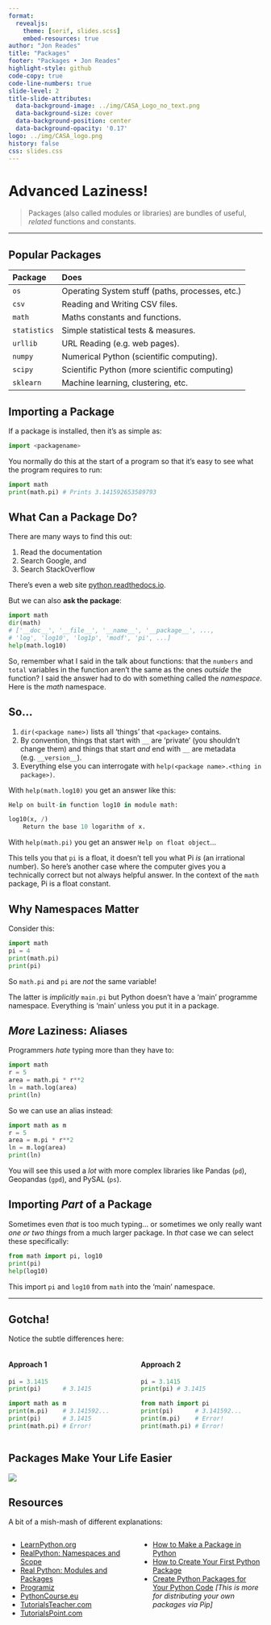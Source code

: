 ```yaml
---
format:
  revealjs:
    theme: [serif, slides.scss]
    embed-resources: true
author: "Jon Reades"
title: "Packages"
footer: "Packages • Jon Reades"
highlight-style: github
code-copy: true
code-line-numbers: true
slide-level: 2
title-slide-attributes:
  data-background-image: ../img/CASA_Logo_no_text.png
  data-background-size: cover
  data-background-position: center
  data-background-opacity: '0.17'
logo: ../img/CASA_logo.png
history: false
css: slides.css
---
```


# Advanced Laziness!

> Packages (also called modules or libraries) are bundles of useful, *related* functions and constants.

---

## Popular Packages

| Package | Does |
| :-- | :-------------- |
| `os`         | Operating System stuff (paths, processes, etc.) |
| `csv`        | Reading and Writing CSV files.                  |
| `math`       | Maths constants and functions.                  |
| `statistics` | Simple statistical tests & measures.            |
| `urllib`     | URL Reading (e.g. web pages).                   |
| `numpy`      | Numerical Python (scientific computing).        |
| `scipy`      | Scientific Python (more scientific computing)   |
| `sklearn`    | Machine learning, clustering, etc.              |


## Importing a Package

If a package is installed, then it's as simple as:
```python
import <packagename>
```

You normally do this at the start of a program so that it's easy to see what the program requires to run:
```python
import math
print(math.pi) # Prints 3.141592653589793
```

## What Can a Package Do?

There are many ways to find this out: 

1. Read the documentation
2. Search Google, and 
3. Search StackOverflow

There's even a web site [python.readthedocs.io](https://python.readthedocs.io/en/latest/).

But we can also **ask the package**:
```python
import math
dir(math)
# ['__doc__', '__file__', '__name__', '__package__', ..., 
# 'log', 'log10', 'log1p', 'modf', 'pi', ...]
help(math.log10)
```

::: {.notes}
So, remember what I said in the talk about functions: that the `numbers` and `total` variables in the function aren't the same as the ones *outside* the function? I said the answer had to do with something called the *namespace*. Here is the *math* namespace.
:::

## So... {.smaller}

1. `dir(<package name>)` lists all 'things' that `<package>` contains. 
2. By convention, things that start with `__` are 'private' (you shouldn't change them) and things that start *and* end with `__` are metadata (e.g. `__version__`).
3. Everything else you can interrogate with `help(<package name>.<thing in package>)`.

With `help(math.log10)` you get an answer like this:
```python
Help on built-in function log10 in module math:

log10(x, /)
    Return the base 10 logarithm of x.
```

With `help(math.pi)` you get an answer `Help on float object`...

::: {.notes}

This tells you that `pi` is a float, it doesn't tell you what Pi *is* (an irrational number). So here's another case where the computer gives you a technically correct but not always helpful answer. In the context of the `math` package, Pi is a float constant.

:::

## Why Namespaces Matter

Consider this:
```python
import math
pi = 4
print(math.pi)
print(pi)
```

So `math.pi` and `pi` are *not* the same variable!

::: {.notes}

The latter is *implicitly* `main.pi` but Python doesn't have a 'main' programme namespace. Everything is 'main' unless you put it in a package.

:::

## *More* Laziness: Aliases 

Programmers *hate* typing more than they have to:
```python
import math
r = 5
area = math.pi * r**2
ln = math.log(area)
print(ln)
```
So we can use an alias instead:
```python
import math as m
r = 5
area = m.pi * r**2
ln = m.log(area)
print(ln)
```
You will see this used a *lot* with more complex libraries like Pandas (`pd`), Geopandas (`gpd`), and PySAL (`ps`).


## Importing *Part* of a Package

Sometimes even *that* is too much typing... or sometimes we only really want *one or two things* from a much larger package. In *that* case we can select these specifically:
```python
from math import pi, log10
print(pi)
help(log10)
```
This import `pi` and `log10` from `math` into the 'main' namespace.

---

## Gotcha! {.smaller}

Notice the subtle differences here:

:::: {.columns}
::: {.column width="50%"}
#### Approach 1
```python
pi = 3.1415
print(pi)      # 3.1415

import math as m
print(m.pi)    # 3.141592...
print(pi)      # 3.1415
print(math.pi) # Error!
```

:::
::: {.column width="50%"}
#### Approach 2
```python
pi = 3.1415
print(pi) # 3.1415

from math import pi
print(pi)      # 3.141592...
print(m.pi)    # Error!
print(math.pi) # Error!
```

:::
::::

## Packages Make Your Life Easier

![](https://imgs.xkcd.com/comics/python.png)

## Resources {.smaller}

A bit of a mish-mash of different explanations:

:::: {.columns}
::: {.column width="50%"}
- [LearnPython.org](https://www.learnpython.org/en/Modules_and_Packages)
- [RealPython: Namespaces and Scope](https://realpython.com/python-namespaces-scope/)
- [Real Python: Modules and Packages](https://realpython.com/python-modules-packages/)
- [Programiz](https://www.programiz.com/python-programming/package)
- [PythonCourse.eu](https://www.python-course.eu/python3_packages.php)
- [TutorialsTeacher.com](https://www.tutorialsteacher.com/python/python-package)
- [TutorialsPoint.com](tutorialspoint.com/packages-in-python)
:::
::: {.column width="50%"}
- [How to Make a Package in Python](https://medium.com/datadriveninvestor/how-to-make-the-package-in-python-a82292aeb775)
- [How to Create Your First Python Package](https://medium.com/@tinabu/how-to-create-your-first-python-package-dc42192001ea)
- [Create Python Packages for Your Python Code](https://medium.com/@manivannan_data/create-python-package-to-your-python-code-28a1bde4ec51) *[This is more for distributing your own packages via Pip]*
:::
::::

